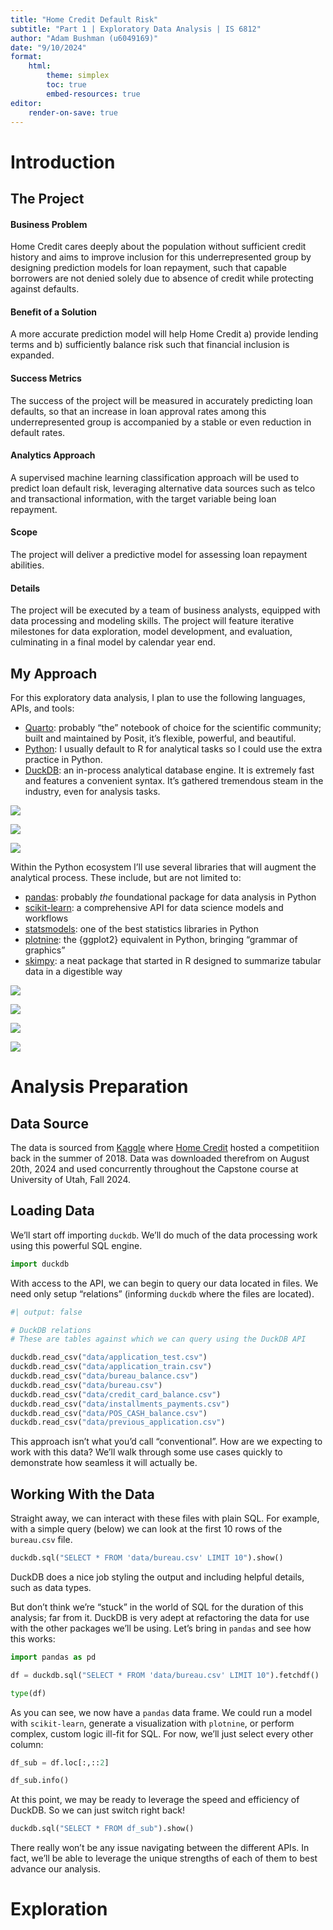 ```yaml
---
title: "Home Credit Default Risk"
subtitle: "Part 1 | Exploratory Data Analysis | IS 6812"
author: "Adam Bushman (u6049169)"
date: "9/10/2024"
format: 
    html:
        theme: simplex
        toc: true
        embed-resources: true
editor:
    render-on-save: true
---
```


# Introduction

## The Project

#### Business Problem

Home Credit cares deeply about the population without sufficient credit history and aims to improve inclusion for this underrepresented group by designing prediction models for loan repayment, such that capable borrowers are not denied solely due to absence of credit while protecting against defaults.

#### Benefit of a Solution

A more accurate prediction model will help Home Credit a) provide lending terms and b) sufficiently balance risk such that financial inclusion is expanded.

#### Success Metrics

The success of the project will be measured in accurately predicting loan defaults, so that an increase in loan approval rates among this underrepresented group is accompanied by a stable or even reduction in default rates.

#### Analytics Approach

A supervised machine learning classification approach will be used to predict loan default risk, leveraging alternative data sources such as telco and transactional information, with the target variable being loan repayment.

#### Scope

The project will deliver a predictive model for assessing loan repayment abilities.

#### Details

The project will be executed by a team of business analysts, equipped with data processing and modeling skills. The project will feature iterative milestones for data exploration, model development, and evaluation, culminating in a final model by calendar year end.


## My Approach

For this exploratory data analysis, I plan to use the following languages, APIs, and tools:

*   [Quarto](https://quarto.org/): probably "the" notebook of choice for the scientific community; built and maintained by Posit, it's flexible, powerful, and beautiful.
*   [Python](https://www.python.org/): I usually default to R for analytical tasks so I could use the extra practice in Python.
*   [DuckDB](https://duckdb.org/): an in-process analytical database engine. It is extremely fast and features a convenient syntax. It's gathered tremendous steam in the industry, even for analysis tasks.

::: {layout="[[3,4,4,5]]" layout-valign="center"}
![](https://quarto-dev.github.io/quarto-r/logo.png)

![](https://quantumzeitgeist.com/wp-content/uploads/pythoned.png)

![](https://duckdb.org/images/logo-dl/DuckDB_Logo.png)
::::

Within the Python ecosystem I'll use several libraries that will augment the analytical process. These include, but are not limited to:

*   [pandas](https://pandas.pydata.org/docs/index.html): probably *the* foundational package for data analysis in Python
*   [scikit-learn](https://scikit-learn.org/stable/): a comprehensive API for data science models and workflows
*   [statsmodels](https://www.statsmodels.org/stable/index.html): one of the best statistics libraries in Python
*   [plotnine](https://plotnine.org/): the {ggplot2} equivalent in Python, bringing "grammar of graphics"
*   [skimpy](https://pypi.org/project/skimpy/): a neat package that started in R designed to summarize tabular data in a digestible way


::: {layout="[[8,14,5,5]]" layout-valign="center"}
![](https://numfocus.org/wp-content/uploads/2016/07/pandas-logo-300.png)

![](https://miro.medium.com/v2/resize:fit:984/1*OTt5dpD5N4Ru1qn0WNsZ4g.png)

![](https://plotnine.org/images/logo-540.png)

![](https://docs.ropensci.org/skimr/logo.png)
::::

# Analysis Preparation

## Data Source

The data is sourced from [Kaggle](https://www.kaggle.com/competitions/home-credit-default-risk/overview) where [Home Credit](https://www.homecredit.net/) hosted a competitiion back in the summer of 2018. Data was downloaded therefrom on August 20th, 2024 and used concurrently throughout the Capstone course at University of Utah, Fall 2024.


## Loading Data

We'll start off importing `duckdb`. We'll do much of the data processing work using this powerful SQL engine.

```python

import duckdb

```

With access to the API, we can begin to query our data located in files. We need only setup "relations" (informing `duckdb` where the files are located).

```python
#| output: false

# DuckDB relations
# These are tables against which we can query using the DuckDB API

duckdb.read_csv("data/application_test.csv")
duckdb.read_csv("data/application_train.csv")
duckdb.read_csv("data/bureau_balance.csv")
duckdb.read_csv("data/bureau.csv")
duckdb.read_csv("data/credit_card_balance.csv")
duckdb.read_csv("data/installments_payments.csv")
duckdb.read_csv("data/POS_CASH_balance.csv")
duckdb.read_csv("data/previous_application.csv")

```

This approach isn't what you'd call "conventional". How are we expecting to work with this data? We'll walk through some use cases quickly to demonstrate how seamless it will actually be.


## Working With the Data

Straight away, we can interact with these files with plain SQL. For example, with a simple query (below) we can look at the first 10 rows of the `bureau.csv` file.

```python

duckdb.sql("SELECT * FROM 'data/bureau.csv' LIMIT 10").show()

```

DuckDB does a nice job styling the output and including helpful details, such as data types.

But don't think we're "stuck" in the world of SQL for the duration of this analysis; far from it. DuckDB is very adept at refactoring the data for use with the other packages we'll be using. Let's bring in `pandas` and see how this works:

```python

import pandas as pd

```

```python

df = duckdb.sql("SELECT * FROM 'data/bureau.csv' LIMIT 10").fetchdf()

type(df)

```

As you can see, we now have a `pandas` data frame. We could run a model with `scikit-learn`, generate a visualization with `plotnine`, or perform complex, custom logic ill-fit for SQL. For now, we'll just select every other column:

```python

df_sub = df.loc[:,::2]

df_sub.info()

```

At this point, we may be ready to leverage the speed and efficiency of DuckDB. So we can just switch right back!

```python

duckdb.sql("SELECT * FROM df_sub").show()

```

There really won't be any issue navigating between the different APIs. In fact, we'll be able to leverage the unique strengths of each of them to best advance our analysis. 


# Exploration